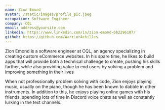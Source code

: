 ```yaml
---
name: Zion Emond
avatar: /static/images/profile_pic.jpeg
occupation: Software Engineer
company: CQL
email: address@yoursite.com
linkedin: https://www.linkedin.com/in/zion-emond-6b2296187/
github: https://github.com/WarriorAchilles
---
```


Zion Emond is a software engineer at CQL, an agency specializing in creating custom eCommerce websites. In his spare time, he likes to build apps that will provide both a technical challenge to create, pushing his skills farther, while also providing value to end users by solving a problem and improving something in their lives

When not professionally problem solving with code, Zion enjoys playing music, usually on the piano, though he has been known to dabble in other instruments. In addition to this, he enjoys playing online games with his friends, spending lots of time in Discord voice chats as well as constantly lurking in the text channels.
